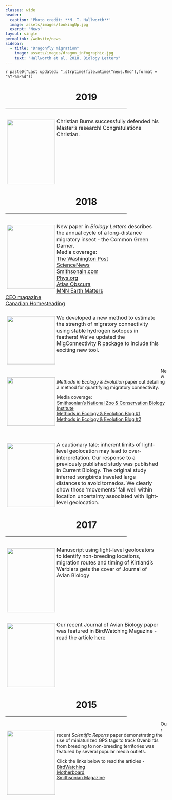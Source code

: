 ```yaml
---
classes: wide
header:
  caption: 'Photo credit: **M. T. Hallworth**'
  image: assets/images/lookingUp.jpg
  exerpt: 'News'
layout: single
permalink: /website/news
sidebar:
  - title: "Dragonfly migration"
    image: assets/images/dragon_infographic.jpg
    text: "Hallworth et al. 2018, Biology Letters"
---
```

`r paste0("Last updated: ",strptime(file.mtime("news.Rmd"),format = "%Y-%m-%d"))`

<div style="text-align:center">
<h1> 2019 </h1>
<hr width="75%">
</div>
<p style="float: left; font-size: 12pt; text-align: left; width: 95%; margin-right: 1%; margin-bottom: 0.5em">
<img src="../assets/images/burns_successful_ms.JPG" style="float: left; padding: 1%; border: 1%; height: 200px; width: 150px">
Christian Burns successfully defended his Master's research! Congratulations Christian. <br>
</p>
<p style="clear: both;">

<div style="text-align:center">
<h1> 2018 </h1>
<hr width="75%">
</div>

<p style="float: left; font-size: 12pt; text-align: left; width: 95%; margin-right: 1%; margin-bottom: 0.5em">
<img src="../assets/images/bioletters2018.jpeg" style="float: left; padding: 1%; border: 1%; height: 200px; width: 150px">
New paper in <i>Biology Letters</i> describes the annual cycle of a long-distance migratory insect - the Common Green Darner.<br>
Media coverage:<br>
<a href="https://www.washingtonpost.com/science/2018/12/21/theres-huge-hidden-migration-america-dragonflies/?noredirect=on&utm_term=.a50553f19b15" target="_blank">The Washington Post</a><br>
<a href="https://www.sciencenews.org/article/green-darner-dragonflies-migrate-bit-monarch-butterflies" target="_blank">ScienceNews</a><br>
<a href="https://www.smithsonianmag.com/smart-news/dragonfly-undertakes-epic-multi-generational-migration-each-year-180971190/" target="blank">Smithsonain.com</a><br>
<a href="https://phys.org/news/2018-12-1000s-miles-scientists-mystery-dragonfly.html" target="_blank">Phys.org</a><br>
<a href="https://www.atlasobscura.com/articles/do-dragonflies-migrate" target="_blank">Atlas Obscura</a><br>
<a href="https://www.mnn.com/earth-matters/animals/blogs/it-takes-this-dragonfly-three-generations-to-complete-annual-migration" target="_blank">MNN Earth Matters</a><br>
<a href="https://news.theceomagazine.com/news/scientists-have-discovered-green-darner-dragonflies-take-three-generations-to-complete-migration/" target="_blank">CEO magazine</a><br>
<a href="https://canadianhomesteading.ca/science/dragonflys-migration-is-no-mystery-for-scientists-anymore/7915" target="blank">Canadian Homesteading</a><br>
</p>
<p style="clear: both;">

<p style="float: left; font-size: 12pt; text-align: left; width: 95%; margin-right: 1%; margin-bottom: 0.5em">
<img src="../assets/images/ecography_2018.JPG" style="float: left; padding: 1%; border: 1%; height: 150px; width: 150px">
We developed a new method to estimate the strength of migratory connectivity using stable hydrogen isotopes in feathers! We've updated the MigConnectivity R package to include this exciting new tool.
</p>
<p style="clear: both;">

<p style="float: left; font-size: 12pt; text-align: left; width: 95%; margin-right: 1%; margin-bottom: 0.5em">
<img src="../assets/images/OVENmove.jpg" style="float: left; padding: 1%; border: 1%; height: 150px; width: 150px">
New <i>Methods in Ecology & Evolution</i> paper out detailing a method for quantifying migratory connectivity. 

Media coverage:<br>
<a href="https://nationalzoo.si.edu/migratory-birds/news/smithsonian-scientists-develop-free-tool-improve-understanding-migratory" target="_blank">Smithsonian's National Zoo & Conservation Biology Institute</a><br>
<a href="https://methodsblog.wordpress.com/2017/11/21/strength-of-migratory-connectivity/" target="_blank">Methods in Ecology & Evolution Blog #1</a><br>
<a href="https://methodsblog.wordpress.com/2017/11/09/migratory-connectivity/" target="_blank">Methods in Ecology & Evolution Blog #2</a><br>
</p>
<br>
<p style="clear: both;">

<p style="float: left; font-size: 12pt; text-align: left; width: 95%; margin-right: 1%; margin-bottom: 0.5em">
<img src="../assets/images/lisovski_2018.jpg" style="float: left; padding: 1%; border: 1%; height: 200px; width: 150px">
A cautionary tale: inherent limits of light-level geolocation may lead to over-interpretation. Our response  to a previously published study was published in Current Biology. The original study inferred songbirds traveled large distances to avoid tornados. We clearly show those 'movements' fall well within location uncertainty associated with light-level geolocation.
</p>
<p style="clear: both;">

<div style="text-align:center">
<h1> 2017 </h1>
<hr width="75%">
</div>

<p style="float: left; font-size: 12pt; text-align: left; width: 95%; margin-right: 1%; margin-bottom: 0.5em"><img src="../assets/images/jab-kirtlands-cover.jpg" style="float: left; padding: 1%; border: 1%; height: 200px; width: 150px">
Manuscript using light-level geolocators to identify non-breeding locations, migration routes and timing of Kirtland's Warblers gets the cover of Journal of Avian Biology
</p>
<br>
<p style="clear: both;">

<p style="float: left; font-size: 12pt; text-align: left; width: 95%; margin-right: 1%; margin-bottom: 0.5em">
<img src="../assets/images/birdwatching_2017.jpg" style="float: left; padding: 1%; border: 1%; height: 200px; width: 150px">
Our recent Journal of Avian Biology paper was featured in BirdWatching Magazine - read the article <a href="https://www.birdwatchingdaily.com/news/science/geolocators-reveal-loop-migration-kirtlands-warbler/" target="_blank">here</a>
</p>
<br>
<p style="clear: both;">

<div style="text-align:center">
<h1> 2015 </h1>
<hr width="75%">
</div>

<p style="float: left; font-size: 12pt; text-align: left; width: 95%; margin-right: 1%; margin-bottom: 0.5em">
<img src="../assets/images/birdwatching_2015.jpg" style="float: left; padding: 1%; border: 1%; height: 200px; width: 150px">
Our recent <i>Scientific Reports</i> paper demonstrating the use of miniaturized GPS tags to track Ovenbirds from breeding to non-breeding territories was featured by several popular media outlets.

Click the links below to read the articles -<br>
<a href="http://www.birdwatchingdaily.com/blog/2015/08/12/tiny-gps-tags-are-huge-for-the-study-of-small-birds/" target="_blank">BirdWatching</a><br>
<a href="http://motherboard.vice.com/read/tracking-tiny-birds-using-tiny-gps-backpacks" target="_blank">Motherboard</a><br>
<a href="http://www.smithsonianmag.com/smithsonian-institution/hottest-new-accessory-songbirds-tiny-gps-enabled-backpacks-180955625/" target="_blank">Smithsonian Magazine</a>
</p>
<br>
<p style="clear: both;">